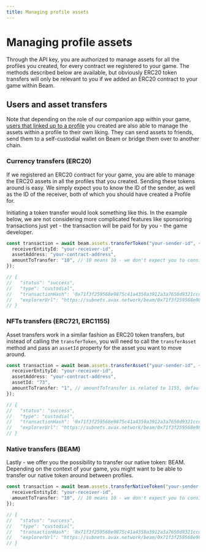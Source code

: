 ```yaml
---
title: Managing profile assets
---
```


# Managing profile assets

Through the API key, you are authorized to manage assets for all the profiles you created, for every contract we registered to your game. The methods described below are available, but obviously ERC20 token transfers will only be relevant to you if we added an ERC20 contract to your game within Beam.

## Users and asset transfers

Note that depending on the role of our companion app within your game, [users that linked up to a profile](/service/profiles/users-and-profiles) you created are also able to manage the assets within a profile to their own liking. They can send assets to friends, send them to a self-custodial wallet on Beam or bridge them over to another chain.

### Currency transfers (ERC20)

If we registered an ERC20 contract for your game, you are able to manage the ERC20 assets in all the profiles that you created. Sending these tokens around is easy. We simply expect you to know the ID of the sender, as well as the ID of the receiver, both of which you should have created a Profile for.

Initiating a token transfer would look something like this. In the example below, we are not considering more complicated features like sponsoring transactions just yet - the transaction will be paid for by you - the game developer.

```typescript
const transaction = await beam.assets.transferToken("your-sender-id", {
  receiverEntityId: "your-receiver-id",
  assetAddress: "your-contract-address",
  amountToTransfer: "10", // 10 means 10 - we don't expect you to consider any other format like gwei
});

// {
//   "status": "success",
//   "type": "custodial",
//   "transactionHash": '0x71f3f259568e9875c41a4350a3912a3a7650d9321ccd1d57641241128b4e504f',
//   "explorerUrl": "https://subnets.avax.network/beam/0x71f3f259568e9875c41a4350a3912a3a7650d9321ccd1d57641241128b4e504f"
// }
```

### NFTs transfers (ERC721, ERC1155)

Asset transfers work in a similar fashion as ERC20 token transfers, but instead of calling the `transferToken`, you will need to call the `transferAsset` method and pass an `assetId` property for the asset you want to move around.

```typescript
const transaction = await beam.assets.transferAsset("your-sender-id", {
  receiverEntityId: "your-receiver-id",
  assetAddress: "your-contract-address",
  assetId: "73",
  amountToTransfer: "1", // amountToTransfer is related to 1155, defaults to 1 and doesn't have to be passed for ERC721 contracts.
});

// {
//   "status": "success",
//   "type": "custodial",
//   "transactionHash": '0x71f3f259568e9875c41a4350a3912a3a7650d9321ccd1d57641241128b4e504f',
//   "explorerUrl": "https://subnets.avax.network/beam/0x71f3f259568e9875c41a4350a3912a3a7650d9321ccd1d57641241128b4e504f"
// }
```

### Native transfers (BEAM)

Lastly - we offer you the possibility to transfer our native token: BEAM. Depending on the context of your game, you might want to be able to transfer our native token around between profiles.

```typescript
const transaction = await beam.assets.transferNativeToken("your-sender-id", {
  receiverEntityId: "your-receiver-id",
  amountToTransfer: "10", // 10 means 10 - we don't expect you to consider any other format like gwei
});

// {
//   "status": "success",
//   "type": "custodial",
//   "transactionHash": '0x71f3f259568e9875c41a4350a3912a3a7650d9321ccd1d57641241128b4e504f',
//   "explorerUrl": "https://subnets.avax.network/beam/0x71f3f259568e9875c41a4350a3912a3a7650d9321ccd1d57641241128b4e504f"
// }
```
